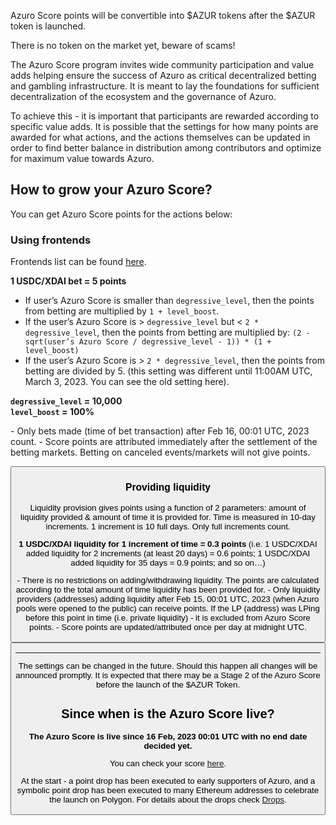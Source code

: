 
<PageHeadline
  title="Azuro Score"
  subTitle="Azuro Score is the measurement of early participants’ contribution to Azuro. It is the first opportunity to earn $AZUR tokens"
/>

Azuro Score points will be convertible into \$AZUR tokens after the \$AZUR token is launched.

<Callout type="alert">
  There is no token on the market yet, beware of scams!
</Callout>

The Azuro Score program invites wide community participation and value adds helping ensure the success of Azuro as
critical decentralized betting and gambling infrastructure. It is meant to lay the foundations for sufficient
decentralization of the ecosystem and the governance of Azuro.

To achieve this - it is important that participants are rewarded according to specific value adds. It is possible that
the settings for how many points are awarded for what actions, and the actions themselves can be updated in order to
find better balance in distribution among contributors and optimize for maximum value towards Azuro.


## How to grow your Azuro Score?

You can get Azuro Score points for the actions below:

### Using frontends

Frontends list can be found [here](https://azuro.org/frontends).

**1 USDC/XDAI bet = 5 points**
  - If user’s Azuro Score is smaller than `degressive_level`, then the points from betting are multiplied by `1 + level_boost`.
  - If the user’s Azuro Score is > `degressive_level` but < `2 * degressive_level`, then the points from betting are
  multiplied by: `(2 - sqrt(user’s Azuro Score / degressive_level - 1)) * (1 + level_boost)`
  - If the user’s Azuro Score is > `2 * degressive_level`, then the points from betting are divided by 5. (this setting was different until 11:00AM UTC, March 3, 2023. You can see the old setting here).

**`degressive_level` = 10,000**
<br />**`level_boost` = 100%**

<Callout type="info">
  - Only bets made (time of bet transaction) after Feb 16, 00:01 UTC, 2023 count.
  - Score points are attributed immediately after the settlement of the betting markets. Betting on canceled events/markets will not give points.
</Callout>

<Button
  className="mt-6"
  title="Go to Frontends"
  toTab="https://azuro.org/frontends"
/>


### Providing liquidity

Liquidity provision gives points using a function of 2 parameters: amount of liquidity provided & amount of time it is
provided for. Time is measured in 10-day increments. 1 increment is 10 full days. Only full increments count.

**1 USDC/XDAI liquidity for 1 increment of time = 0.3 points** (i.e. 1 USDC/XDAI added liquidity for 2 increments
(at least 20 days) = 0.6 points; 1 USDC/XDAI added liquidity for 35 days = 0.9 points; and so on…)

<Callout type="info">
  - There is no restrictions on adding/withdrawing liquidity. The points are calculated according to the total amount of time liquidity has been provided for.
  - Only liquidity providers (addresses) adding liquidity after Feb 15, 00:01 UTC, 2023 (when Azuro pools were opened to the public) can receive points. If the LP (address) was LPing before this point in time (i.e. private liquidity) - it is excluded from Azuro Score points.
  - Score points are updated/attributed once per day at midnight UTC.
</Callout>

<Button
  className="mt-6"
  title="Go to Liquidity Pools"
  toTab="https://www.azuro.org/liquidity"
/>

---

<Callout type="warning">
  The settings can be changed in the future. Should this happen all changes will be announced promptly. It is expected
  that there may be a Stage 2 of the Azuro Score before the launch of the $AZUR Token.
</Callout>


## Since when is the Azuro Score live?

**The Azuro Score is live since 16 Feb, 2023 00:01 UTC with no end date decided yet.**

You can check your score [here](https://www.azuro.org/score).

At the start - a point drop has been executed to early supporters of Azuro, and a symbolic point drop has been executed
to many Ethereum addresses to celebrate the launch on Polygon. For details about the drops check [Drops](/concepts/azuro-score/drops).
